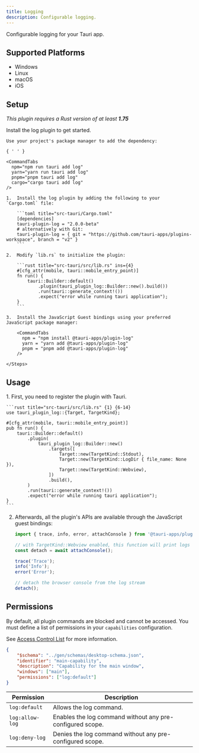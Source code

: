 ```yaml
---
title: Logging
description: Configurable logging.
---
```



<PluginLinks plugin="log" />

Configurable logging for your Tauri app.

## Supported Platforms

- Windows
- Linux
- macOS
- iOS

## Setup

_This plugin requires a Rust version of at least **1.75**_

Install the log plugin to get started.

<Tabs>
  <TabItem label="Automatic" >

    Use your project's package manager to add the dependency:

    { ' ' }

    <CommandTabs
      npm="npm run tauri add log"
      yarn="yarn run tauri add log"
      pnpm="pnpm tauri add log"
      cargo="cargo tauri add log"
    />

  </TabItem>
  <TabItem label = "Manual">
    <Steps>

    1.  Install the log plugin by adding the following to your `Cargo.toml` file:

        ```toml title="src-tauri/Cargo.toml"
        [dependencies]
        tauri-plugin-log = "2.0.0-beta"
        # alternatively with Git:
        tauri-plugin-log = { git = "https://github.com/tauri-apps/plugins-workspace", branch = "v2" }
        ```

    2.  Modify `lib.rs` to initialize the plugin:

        ```rust title="src-tauri/src/lib.rs" ins={4}
        #[cfg_attr(mobile, tauri::mobile_entry_point)]
        fn run() {
            tauri::Builder::default()
                .plugin(tauri_plugin_log::Builder::new().build())
                .run(tauri::generate_context!())
                .expect("error while running tauri application");
        }
        ```

    3.  Install the JavaScript Guest bindings using your preferred JavaScript package manager:

        <CommandTabs
          npm = "npm install @tauri-apps/plugin-log"
          yarn = "yarn add @tauri-apps/plugin-log"
          pnpm = "pnpm add @tauri-apps/plugin-log"
        />

    </Steps>
  </TabItem>
</Tabs>

## Usage

<Steps>
1.  First, you need to register the plugin with Tauri.

    ```rust title="src-tauri/src/lib.rs" {1} {6-14}
    use tauri_plugin_log::{Target, TargetKind};

    #[cfg_attr(mobile, tauri::mobile_entry_point)]
    pub fn run() {
        tauri::Builder::default()
            .plugin(
                tauri_plugin_log::Builder::new()
                    .targets([
                        Target::new(TargetKind::Stdout),
                        Target::new(TargetKind::LogDir { file_name: None }),
                        Target::new(TargetKind::Webview),
                    ])
                    .build(),
            )
            .run(tauri::generate_context!())
            .expect("error while running tauri application");
    }
    ```

2. Afterwards, all the plugin's APIs are available through the JavaScript guest bindings:

    ```js
    import { trace, info, error, attachConsole } from '@tauri-apps/plugin-log';

    // with TargetKind::Webview enabled, this function will print logs to the browser console
    const detach = await attachConsole();

    trace('Trace');
    info('Info');
    error('Error');

    // detach the browser console from the log stream
    detach();
    ```
</Steps>

## Permissions

By default, all plugin commands are blocked and cannot be accessed. You must define a list of permissions in your `capabilities` configuration.

See [Access Control List](/references/v2/acl) for more information.

```json title="src-tauri/capabilities/main.json" ins={6}
{
	"$schema": "../gen/schemas/desktop-schema.json",
	"identifier": "main-capability",
	"description": "Capability for the main window",
	"windows": ["main"],
	"permissions": ["log:default"]
}
```

| Permission      | Description                                               |
| --------------- | --------------------------------------------------------- |
| `log:default`   | Allows the log command.                                   |
| `log:allow-log` | Enables the log command without any pre-configured scope. |
| `log:deny-log`  | Denies the log command without any pre-configured scope.  |
